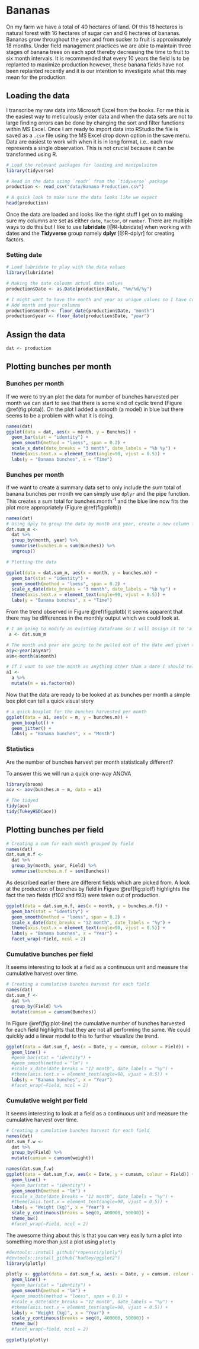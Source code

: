 # Bananas

On my farm we have a total of 40 hectares of land. Of this 18 hectares is natural forest with 16 hectares of sugar can and 6 hectares of bananas. Bananas grow throughout the year and from sucker to fruit is approximately 18 months. Under field management practices we are able to maintain three stages of banana trees on each spot thereby decreasing the time to fruit to six month intervals. It is recommended that every 10 years the field is to be replanted to maximize production however, these banana fields have not been replanted recently and it is our intention to investigate what this may mean for the production. 

## Loading the data

I transcribe my raw data into Microsoft Excel from the books. For me this is the easiest way to meticulously enter data and when the data sets are not to large finding errors can be done by changing the sort and filter functions within MS Excel. Once I am ready to import data into RStudio the file is saved as a `.csv` file using the MS Excel drop down option in the save menu. Data are easiest to work with when it is in long format, i.e.. each row represents a single observation. This is not crucial because it can be transformed using R.

```r
# Load the relevant packages for loading and manipulaiton
library(tidyverse)

# Read in the data using `readr` from the `tidyverse` package
production <- read_csv("data/Banana Production.csv")

# A quick look to make sure the data looks like we expect
head(production)

```

Once the data are loaded and looks like the right stuff I get on to making sure my columns are set as either `date`, `factor`, or `number`. There are multiple ways to do this but I like to use **lubridate** [@R-lubridate] when working with dates and the **Tidyverse** group namely **dplyr** [@R-dplyr] for creating factors.

### Setting date 

```r
# Load lubridate to play with the data values
library(lubridate)

# Making the date coloumn actual date values
production$Date <- as.Date(production$Date, "%m/%d/%y")

# I might want to have the month and year as unique values so I have created floor dates for each
# Add month and year columns
production$month <- floor_date(production$Date, "month")
production$year <- floor_date(production$Date, "year")

```

## Assign the data

```r
dat <- production
```


## Plotting bunches per month

### Bunches per month

If we were to try an plot the data for number of bunches harvested per month we can start to see that there is some kind of cyclic trend (Figure \@ref(fig:plota)). On the plot I added a smooth (a model) in blue but there seems to be a problem with what it is doing.

```r
names(dat)
ggplot(data = dat, aes(x = month, y = Bunches)) +
  geom_bar(stat = "identity") +
  geom_smooth(method = "loess", span = 0.2) +
  scale_x_date(date_breaks = "3 month", date_labels = "%b %y") +
  theme(axis.text.x = element_text(angle=90, vjust = 0.5)) +
  labs(y = "Banana bunches", x = "Time")
```


### Bunches per month

If we want to create a summary data set to only include the sum total of banana bunches per month we can simply use `dplyr` and the pipe function. This creates a sum total for bunches.month^-1^ and the blue line now fits the plot more appropriately (Figure \@ref(fig:plotb))

```r
names(dat)
# Using dply to group the data by month and year, create a new column for the sum of bunches picked per month, then ungroup
dat.sum_m <- 
  dat %>%
  group_by(month, year) %>%
  summarise(bunches.m = sum(Bunches)) %>%
  ungroup()
```

```r

# Plotting the data

ggplot(data = dat.sum_m, aes(x = month, y = bunches.m)) +
  geom_bar(stat = "identity") +
  geom_smooth(method = "loess", span = 0.2) +
  scale_x_date(date_breaks = "3 month", date_labels = "%b %y") +
  theme(axis.text.x = element_text(angle=90, vjust = 0.5)) +
  labs(y = "Banana bunches", x = "Time")
```

From the trend observed in Figure \@ref(fig:plotb) it seems apparent that there may be differences in the monthly output which we could look at. 

```r
# I am going to modify an existing dataframe so I will assign it to 'a' as to not back track
 a <- dat.sum_m

# The month and year are going to be pulled out of the date and given their own coloumn
a$y<-year(a$year)
a$m<-month(a$month)

# If I want to use the month as anything other than a date I should tell R it is a factor
a1 <-
  a %>%
  mutate(m = as.factor(m))

```

Now that the data are ready to be looked at as bunches per month a simple box plot can tell a quick visual story 

```r
# a quick boxplot for the bunches harvested per month
ggplot(data = a1, aes(x = m, y = bunches.m)) +
  geom_boxplot() +
  geom_jitter() +
  labs(y = "Banana bunches", x = "Month")

```

### Statistics

Are the number of bunches harvest per month statistically different?

To answer this we will run a quick one-way ANOVA

```r
library(broom)
aov <- aov(bunches.m ~ m, data = a1)

# The tidyed
tidy(aov)
tidy(TukeyHSD(aov))
```


## Plotting bunches per field

```r
# Creating a cum for each month grouped by field
names(dat)
dat.sum_m.f <- 
  dat %>%
  group_by(month, year, Field) %>%
  summarise(bunches.m.f = sum(Bunches))
```

As described earlier there are different fields which are picked from. A look at the production of bunches by field in Figure \@ref(fig:plotf) highlights the fact the two fields (f102 and f93) were taken out of production.

```r

ggplot(data = dat.sum_m.f, aes(x = month, y = bunches.m.f)) +
  geom_bar(stat = "identity") +
  geom_smooth(method = "loess", span = 0.2) +
  scale_x_date(date_breaks = "12 month", date_labels = "%y") +
  theme(axis.text.x = element_text(angle=90, vjust = 0.5)) +
  labs(y = "Banana bunches", x = "Year") +
  facet_wrap(~Field, ncol = 2)
```

### Cumulative bunches per field

It seems interesting to look at a field as a continuous unit and measure the cumulative harvest over time. 

```r
# Creating a cumulative bunches harvest for each field
names(dat)
dat.sum_f <- 
  dat %>%
  group_by(Field) %>%
  mutate(cumsum = cumsum(Bunches))
```

In Figure \@ref(fig:plot-line) the cumulative number of bunches harvested for each field highlights that they are not all performing the same. We could quickly add a linear model to this to further visualize the trend.

```r

ggplot(data = dat.sum_f, aes(x = Date, y = cumsum, colour = Field)) +
  geom_line() +
  #geom_bar(stat = "identity") +
  #geom_smooth(method = "lm") +
  #scale_x_date(date_breaks = "12 month", date_labels = "%y") +
  #theme(axis.text.x = element_text(angle=90, vjust = 0.5)) +
  labs(y = "Banana bunches", x = "Year") 
  #facet_wrap(~Field, ncol = 2)

```


### Cumulative weight per field

It seems interesting to look at a field as a continuous unit and measure the cumulative harvest over time. 

```r
# Creating a cumulative bunches harvest for each field
names(dat)
dat.sum_f.w <- 
  dat %>%
  group_by(Field) %>%
  mutate(cumsum = cumsum(weight))
```

```r
names(dat.sum_f.w)
ggplot(data = dat.sum_f.w, aes(x = Date, y = cumsum, colour = Field)) +
  geom_line() +
  #geom_bar(stat = "identity") +
  geom_smooth(method = "lm") +
  #scale_x_date(date_breaks = "12 month", date_labels = "%y") +
  #theme(axis.text.x = element_text(angle=90, vjust = 0.5)) +
  labs(y = "Weight (kg)", x = "Year") +
  scale_y_continuous(breaks = seq(0, 400000, 50000)) +
  theme_bw()
  #facet_wrap(~Field, ncol = 2)
```

The awesome thing about this is that you can very easily turn a plot into something more than just a plot using `plotly`

```r
#devtools::install_github("ropensci/plotly")
#devtools::install_github("hadley/ggplot2")
library(plotly)

plotly <- ggplot(data = dat.sum_f.w, aes(x = Date, y = cumsum, colour = Field)) +
  geom_line() +
  #geom_bar(stat = "identity") +
  geom_smooth(method = "lm") +
  #geom_smooth(method = "loess", span = 0.1) +
  #scale_x_date(date_breaks = "12 month", date_labels = "%y") +
  #theme(axis.text.x = element_text(angle=90, vjust = 0.5)) +
  labs(y = "Weight (kg)", x = "Year") +
  scale_y_continuous(breaks = seq(0, 400000, 50000)) +
  theme_bw()
  #facet_wrap(~field, ncol = 2)

ggplotly(plotly)
```







